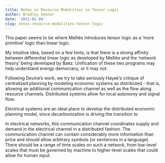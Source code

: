 ```yaml
---
title: Notes on Resource Modalities in Tensor Logic
author: Bradley Venner
date: '2021-01-04'
slug: notes-resource-modalities-tensor-logic
---
```


This paper seems to be where Melliès introduces tensor logic as a 'more primitive' logic than linear logic.

My intuitive idea, based on a few hints, is that there is a strong affinity between differential linear logic as developed by Melliès and the 'network theory' being developed by Baez.  Unification of these two programs may help understand energy democracy, or it may not.  

Following Devine's work, we try to take seriously Hayek's critique of centralized planning by modeling economic systems as distributed - that is, allowing an additional communication channel as well as the flow along resource channels.  Distributed systems allow for local autonomy and signal flow.  

Electrical systems are an ideal place to develop the distributed economic planning model, since decarbonization is driving the transition to































In electrical networks, this communication channel coordinates supply and demand in the electrical channel in a distributed fashion.  The communication channel can contain considerably more information than price and should allow arbitrary symbols (or sentences in a language).  There should be a range of time scales on such a network, from low-level scales that must be governed by machine to higher-level scales that could allow for human input.
